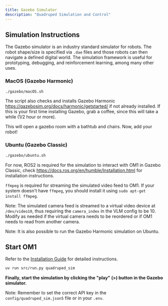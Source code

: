 ```yaml
---
title: Gazebo Simulator
description: "Quadruped Simulation and Control"
---
```


## Simulation Instructions

The Gazebo simulator is an industry standard simulator for robots. The robot shape/size is specified via `.dae` files and those robots can then navigate a defined digital world. The simulation framework is useful for prototyping, debugging, and reinforcement learning, among many other uses. 

### MacOS (Gazebo Harmonic)

```bash
./gazebo/macOS.sh
```
The script also checks and installs Gazebo Harmonic https://gazebosim.org/docs/harmonic/getstarted/ if not already installed. If this is your first time installing Gazebo, grab a coffee, since this will take a while (1/2 hour or more). 

This will open a gazebo room with a bathtub and chairs. Now, add your robot!

### Ubuntu (Gazebo Classic)

```bash
./gazebo/ubuntu.sh
```

For now, ROS2 is required for the simulation to interact with OM1 in Gazebo Classic, check https://docs.ros.org/en/humble/Installation.html for installation instructions.

`ffmpeg` is required for streaming the simulated video feed to OM1. If your system doesn't have `ffmpeg`, you should install it using `sudo apt-get install ffmpeg`.

Note: The simulated camera feed is streamed to a virtual video device at `/dev/video10`, thus requiring the `camera_index` in the VLM config to be 10. Modify as needed if the virtual camera needs to be reordered or if OM1 needs to read from another camera.

Note: It is also possible to run the Gazebo Harmonic simulation on Ubuntu.

## Start OM1

Refer to the [Installation Guide](../get-started/1_get-started.mdx) for detailed instructions.

```bash
uv run src/run.py quadruped_sim
```

**Finally, start the simulation by clicking the "play" (>) button in the Gazebo simulator.**

Note: Remember to set the correct API key in the `config/quadruped_sim.json5` file or in your `.env`.